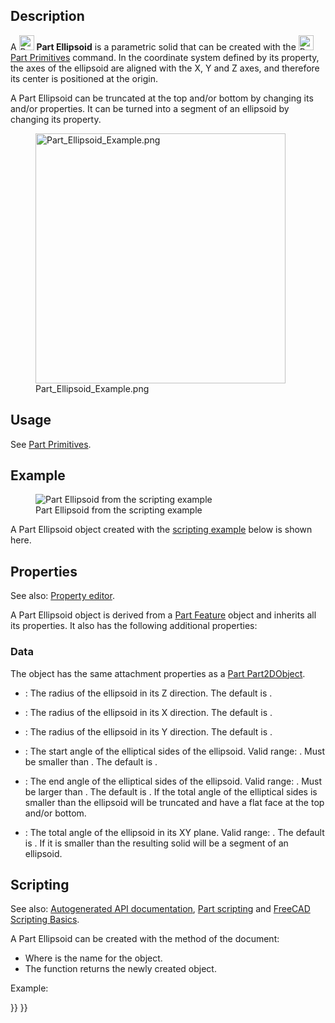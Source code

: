 <languages/>

{{Docnav
|[[Part_Plane|Plane]]
|[[Part_Prism|Prism]]
|[[Part_Workbench|Part]]
|IconL=Part_Plane.svg
|IconR=Part_Prism.svg
|IconC=Workbench_Part.svg
}}

<div class="mw-translate-fuzzy">
{{GuiCommand/es|Name=Part Ellipsoid|Name/es=Part Ellipsoid|MenuLocation=Part → [[Part_CreatePrimitives/es|Create Primitives]] → Ellipsoid|Workbenches=[[Part_Workbench/es|Part]], [[OpenSCAD_Workbench/es|OpenSCAD]]|SeeAlso=..}}
</div>

==Description==

A [[Image:Part_Ellipsoid.svg|24px]] '''Part Ellipsoid''' is a parametric solid that can be created with the [[Image:Part_Primitives.svg|24px]] [[Part_Primitives|Part Primitives]] command. In the coordinate system defined by its {{PropertyData|Placement}} property, the axes of the ellipsoid are aligned with the X, Y and Z axes, and therefore its center is positioned at the origin.

A Part Ellipsoid can be truncated at the top and/or bottom by changing its {{PropertyData|Angle1}} and/or {{PropertyData|Angle2}} properties. It can be turned into a segment of an ellipsoid by changing its {{PropertyData|Angle3}} property.

[[Image:Part_Ellipsoid_Example.png|400px]]

== Usage ==

See [[Part_Primitives#Usage|Part Primitives]].

== Example ==

[[Image:Part_Ellipsoid_Scripting_Example.png|thumb|Part Ellipsoid from the scripting example]]

A Part Ellipsoid object created with the [[#Scripting|scripting example]] below is shown here.

== Properties ==

See also: [[Property_editor|Property editor]].

A Part Ellipsoid object is derived from a [[Part_Feature|Part Feature]] object and inherits all its properties. It also has the following additional properties:

=== Data ===

{{TitleProperty|Attachment}}

The object has the same attachment properties as a [[Part_Part2DObject#Data|Part Part2DObject]].

{{TitleProperty|Ellipsoid}}

* {{PropertyData|Radius1|Length}}: The radius of the ellipsoid in its Z direction. The default is {{Value|2mm}}.
* {{PropertyData|Radius2|Length}}: The radius of the ellipsoid in its X direction. The default is {{Value|4mm}}.
* {{PropertyData|Radius3|Length}}: The radius of the ellipsoid in its Y direction. The default is {{Value|4mm}}.
* {{PropertyData|Angle1|Angle}}: The start angle of the elliptical sides of the ellipsoid. Valid range: {{Value|-90° &lt;&#61; value &lt; 90°}}. Must be smaller than {{PropertyData|Angle2}}. The default is {{Value|-90°}}.
* {{PropertyData|Angle2|Angle}}: The end angle of the elliptical sides of the ellipsoid. Valid range: {{Value|-90° &lt; value &lt;&#61; 90°}}. Must be larger than {{PropertyData|Angle1}}. The default is {{Value|90°}}. If the total angle of the elliptical sides is smaller than {{Value|180°}} the ellipsoid will be truncated and have a flat face at the top and/or bottom.
* {{PropertyData|Angle3|Angle}}: The total angle of the ellipsoid in its XY plane. Valid range: {{Value|0° &lt; value &lt;&#61; 360°}}. The default is {{Value|360°}}. If it is smaller than {{Value|360°}} the resulting solid will be a segment of an ellipsoid.

== Scripting ==

See also: [https://freecad.github.io/SourceDoc/ Autogenerated API documentation], [[Part_scripting|Part scripting]] and [[FreeCAD_Scripting_Basics|FreeCAD Scripting Basics]].

A Part Ellipsoid can be created with the {{Incode|addObject()}} method of the document:

{{Code|code=
ellipsoid = FreeCAD.ActiveDocument.addObject("Part::Ellipsoid", "myEllipsoid")
}}

* Where {{Incode|"myEllipsoid"}} is the name for the object.
* The function returns the newly created object.

Example:

{{Code|code=
import FreeCAD as App

doc = App.activeDocument()

ellipsoid = doc.addObject("Part::Ellipsoid", "myEllipsoid")
ellipsoid.Radius1 = 2
ellipsoid.Radius2 = 4
ellipsoid.Radius3 = 6
ellipsoid.Angle1 = -90
ellipsoid.Angle2 = 50
ellipsoid.Angle3 = 300
ellipsoid.Placement = App.Placement(App.Vector(1, 2, 3), App.Rotation(15, 0, 20))

doc.recompute()
}}


{{Docnav
|[[Part_Plane|Plane]]
|[[Part_Prism|Prism]]
|[[Part_Workbench|Part]]
|IconL=Part_Plane.svg
|IconR=Part_Prism.svg
|IconC=Workbench_Part.svg
}}

{{Part_Tools_navi{{#translation:}}}}
{{Userdocnavi{{#translation:}}}}